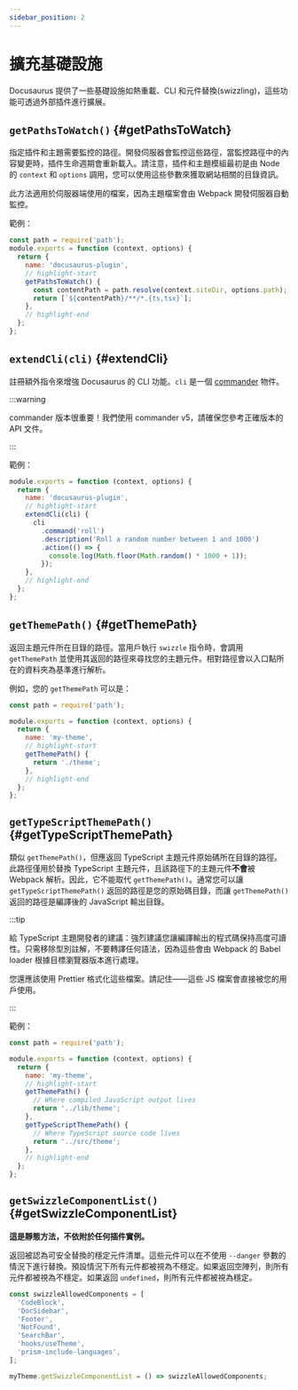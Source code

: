 ```yaml
---
sidebar_position: 2
---
```


# 擴充基礎設施

Docusaurus 提供了一些基礎設施如熱重載、CLI 和元件替換(swizzling)，這些功能可透過外部插件進行擴展。

## `getPathsToWatch()` {#getPathsToWatch}

指定插件和主題需要監控的路徑。開發伺服器會監控這些路徑，當監控路徑中的內容變更時，插件生命週期會重新載入。請注意，插件和主題模組最初是由 Node 的 `context` 和 `options` 調用，您可以使用這些參數來獲取網站相關的目錄資訊。

此方法適用於伺服器端使用的檔案，因為主題檔案會由 Webpack 開發伺服器自動監控。

範例：

```js title="docusaurus-plugin/src/index.js"
const path = require('path');
module.exports = function (context, options) {
  return {
    name: 'docusaurus-plugin',
    // highlight-start
    getPathsToWatch() {
      const contentPath = path.resolve(context.siteDir, options.path);
      return [`${contentPath}/**/*.{ts,tsx}`];
    },
    // highlight-end
  };
};
```

## `extendCli(cli)` {#extendCli}

註冊額外指令來增強 Docusaurus 的 CLI 功能。`cli` 是一個 [commander](https://www.npmjs.com/package/commander/v/5.1.0) 物件。

:::warning

commander 版本很重要！我們使用 commander v5，請確保您參考正確版本的 API 文件。

:::

範例：

```js title="docusaurus-plugin/src/index.js"
module.exports = function (context, options) {
  return {
    name: 'docusaurus-plugin',
    // highlight-start
    extendCli(cli) {
      cli
        .command('roll')
        .description('Roll a random number between 1 and 1000')
        .action(() => {
          console.log(Math.floor(Math.random() * 1000 + 1));
        });
    },
    // highlight-end
  };
};
```

## `getThemePath()` {#getThemePath}

返回主題元件所在目錄的路徑。當用戶執行 `swizzle` 指令時，會調用 `getThemePath` 並使用其返回的路徑來尋找您的主題元件。相對路徑會以入口點所在的資料夾為基準進行解析。

例如，您的 `getThemePath` 可以是：

```js title="my-theme/src/index.js"
const path = require('path');

module.exports = function (context, options) {
  return {
    name: 'my-theme',
    // highlight-start
    getThemePath() {
      return './theme';
    },
    // highlight-end
  };
};
```

## `getTypeScriptThemePath()` {#getTypeScriptThemePath}

類似 `getThemePath()`，但應返回 TypeScript 主題元件原始碼所在目錄的路徑。此路徑僅用於替換 TypeScript 主題元件，且該路徑下的主題元件**不會**被 Webpack 解析。因此，它不能取代 `getThemePath()`。通常您可以讓 `getTypeScriptThemePath()` 返回的路徑是您的原始碼目錄，而讓 `getThemePath()` 返回的路徑是編譯後的 JavaScript 輸出目錄。

:::tip

給 TypeScript 主題開發者的建議：強烈建議您讓編譯輸出的程式碼保持高度可讀性。只需移除型別註解，不要轉譯任何語法，因為這些會由 Webpack 的 Babel loader 根據目標瀏覽器版本進行處理。

您還應該使用 Prettier 格式化這些檔案。請記住——這些 JS 檔案會直接被您的用戶使用。

:::

範例：

```js title="my-theme/src/index.js"
const path = require('path');

module.exports = function (context, options) {
  return {
    name: 'my-theme',
    // highlight-start
    getThemePath() {
      // Where compiled JavaScript output lives
      return '../lib/theme';
    },
    getTypeScriptThemePath() {
      // Where TypeScript source code lives
      return '../src/theme';
    },
    // highlight-end
  };
};
```

## `getSwizzleComponentList()` {#getSwizzleComponentList}

**這是靜態方法，不依附於任何插件實例。**

返回被認為可安全替換的穩定元件清單。這些元件可以在不使用 `--danger` 參數的情況下進行替換。預設情況下所有元件都被視為不穩定。如果返回空陣列，則所有元件都被視為不穩定。如果返回 `undefined`，則所有元件都被視為穩定。

```js title="my-theme/src/index.js"
const swizzleAllowedComponents = [
  'CodeBlock',
  'DocSidebar',
  'Footer',
  'NotFound',
  'SearchBar',
  'hooks/useTheme',
  'prism-include-languages',
];

myTheme.getSwizzleComponentList = () => swizzleAllowedComponents;
```
